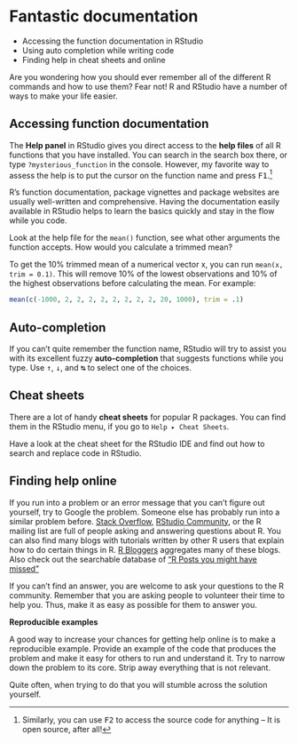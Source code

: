 # Fantastic documentation

::: {.goals}
-   Accessing the function documentation in RStudio
-   Using auto completion while writing code
-   Finding help in cheat sheets and online
:::

Are you wondering how you should ever remember all of the different R commands and how to
use them? Fear not! R and RStudio have a number of ways to make your life easier.

## Accessing function documentation

The **Help panel** in RStudio gives you direct access to the **help files** of all R
functions that you have installed. You can search in the search box there, or type
`?mysterious_function` in the console. However, my favorite way to assess the help is to
put the cursor on the function name and press <kbd>F1</kbd>.[^documentation-1]

[^documentation-1]: Similarly, you can use <kbd>F2</kbd> to access the source code for
    anything -- It is open source, after all!

R's function documentation, package vignettes and package websites are usually
well-written and comprehensive. Having the documentation easily available in RStudio helps
to learn the basics quickly and stay in the flow while you code.

::: {.exercise}
Look at the help file for the `mean()` function, see what other arguments the function
accepts. How would you calculate a trimmed mean?

::: {.answer}
To get the 10% trimmed mean of a numerical vector x, you can run `mean(x, trim = 0.1)`.
This will remove 10% of the lowest observations and 10% of the highest observations before
calculating the mean. For example:

```r
mean(c(-1000, 2, 2, 2, 2, 2, 2, 2, 2, 20, 1000), trim = .1)
```
:::
:::

## Auto-completion

If you can't quite remember the function name, RStudio will try to assist you with its
excellent fuzzy **auto-completion** that suggests functions while you type. Use
<kbd>↑</kbd>, <kbd>↓</kbd>, and <kbd>↹</kbd> to select one of the choices.

## Cheat sheets

There are a lot of handy **cheat sheets** for popular R packages. You can find them in the
RStudio menu, if you go to `Help ▸ Cheat Sheets`.

::: {.exercise}
Have a look at the cheat sheet for the RStudio IDE and find out how to search and replace
code in RStudio.
:::

## Finding help online

If you run into a problem or an error message that you can't figure out yourself, try to
Google the problem. Someone else has probably run into a similar problem before. [Stack
Overflow](https://stackoverflow.com/questions/tagged/r), [RStudio
Community](https://community.rstudio.com/), or the R mailing list are full of people
asking and answering questions about R. You can also find many blogs with tutorials
written by other R users that explain how to do certain things in R. [R
Bloggers](https://www.r-bloggers.com/) aggregates many of these blogs. Also check out the
searchable database of ["R Posts you might have
missed"](https://alastairrushworth.github.io/searchable/searchable.html)

If you can't find an answer, you are welcome to ask your questions to the R community.
Remember that you are asking people to volunteer their time to help you. Thus, make it as
easy as possible for them to answer you.

::: {.more}
**Reproducible examples**

A good way to increase your chances for getting help online is to make a reproducible
example. Provide an example of the code that produces the problem and make it easy for
others to run and understand it. Try to narrow down the problem to its core. Strip away
everything that is not relevant.

Quite often, when trying to do that you will stumble across the solution yourself.
:::
